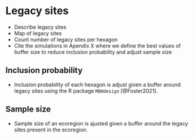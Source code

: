# Legacy sites

- Describe legacy sites
- Map of legacy sites
- Count number of legacy sites per hexagon
- Cite the simulations in Apendix X where we define the best values of buffer size to reduce inclusion probability and adjust sample size

## Inclusion probability

- Inclusion probability of each hexagon is adjust given a buffer around legacy sites using the R package `MBHdesign` [@Foster2021].

## Sample size

- Sample size of an ecoregion is ajusted given a buffer around the legacy sites present in the ecoregion.


